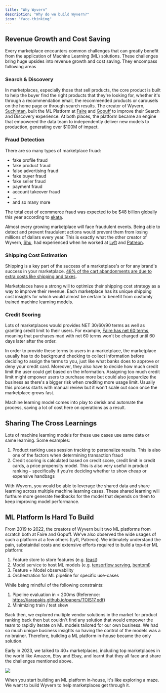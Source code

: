 ```yaml
---
title: "Why Wyvern"
description: "Why do we build Wyvern?"
icon: "face-thinking"
---
```


## Revenue Growth and Cost Saving

Every marketplace encounters common challenges that can greatly benefit from the application of Machine Learning (ML) solutions. These challenges bring huge upsides into revenue growth and cost saving. They encompass following areas

### Search & Discovery

In marketplaces, especially those that sell products, the core product is built to help the buyer find the right products that they're looking for, whether it's through a recommendation email, the recommended products or carousels on the home page or through search results. The creator of Wyvern, [Suchintan](https://www.linkedin.com/in/suchintansingh/), built the ML Platform at [Faire](https://www.faire.com/) and [Gopuff](https://www.gopuff.com/) to improve their Search and Discovery experience. At both places, the platform became an engine that empowered the data team to independently deliver new models to production, generating over \$100M of impact.

### Fraud Detection

There are so many types of marketplace fruad:

- fake profile fraud
- fake product fraud
- false advertising fraud
- fake buyer fraud
- fake seller fraud
- payment fraud
- account takeover fraud
- ...
- and so many more

The total cost of ecommerce fraud was expected to be \$48 billion globally this year according to [ekata](https://ekata.com/blog/ecommerce-fraud-trends-and-statistics-merchants-need-to-know-in-2023).

Almost every growing marketplace will face fraudulent events. Being able to detect and prevent fraudulent actions would prevent them from losing millions of dallars every year. This is exactly what the other creator of Wyvern, [Shu](https://www.linkedin.com/in/shuchang-zheng-76784958/), had experienced when he worked at [Lyft](https://www.lyft.com/) and [Patreon](https://www.patreon.com/).

### Shipping Cost Estimation

Shipping is a key part of the success of a marketplace's or for any brand's success in your marketplace. [48% of the cart abandonments are due to extra costs like shipping and taxes](https://www.printful.com/blog/ecommerce-shipping-pricing).

Marketplaces have a strong will to optimize their shipping cost strategy as a way to improve their revenue. Each marketplace has its unique shipping cost insights for which would almost be certain to benefit from customly trained machine learning models.

### Credit Scoring

Lots of marketplaces would provides NET 30/60/90 terms as well as granting credit limit to their users. For example, [Faire has net 60 terms](https://www.faire.com/net-terms), meaning that purchases mad with net 60 terms won't be charged until 60 days later after the order.

In order to provide these terms to users in a marketplace, the marketplace usually has to do background checking to collect information before deciding to assign the terms to you, just like what banks does to approve or deny your credit card. Moreover, they also have to decide how much credit limit the user could get based on the information. Assigning too much credit limit might empower users to purchase more but could also jeopardize the business as there's a bigger risk when crediting more usage limit. Usually this process starts with manual review but it won't scale out soon once the marketplace grows fast.

Machine learning model comes into play to derisk and automate the process, saving a lot of cost here on operations as a result.

## Sharing The Cross Learnings

Lots of machine learning models for these use cases use same data or same learning. Some examples:

1. Product ranking uses session tracking to personalize results. This is also one of the factors when determining transaction fraud
2. Credit scoring is calculated based on credit score, credit limit in credit cards, a price propensity model. This is also very useful in product ranking – specifically if you’re deciding whether to show cheap or expensive handbags

With Wyvern, you would be able to leverage the shared data and share learning across multiple machine learning cases. These shared learning will furthure more generate feedbacks for the model that depends on them to keep improving model performance.

## ML Platform Is Hard To Build

From 2019 to 2022, the creators of Wyvern built two ML platforms from scratch both at Faire and Gopuff. We've also observed the wide usages of such a platform at a few others (Lyft, Patreon). We intimately understand the pain, substaintial costs and extensive efforts required to build a top-tier ML platform:

1. Feature store to store features (e.g. [feast](https://feast.dev/))
2. Model service to host ML models (e.g. [tensorflow serving](https://www.tensorflow.org/tfx/guide/serving), [bentoml](https://github.com/bentoml/BentoML))
3. Feature + Model observability
4. Orchestration for ML pipeline for specific use-cases

While being mindful of the following constraints:

1. Pipeline evaluation in < 200ms (Reference: https://iarapakis.github.io/papers/TOIS17.pdf)
2. Minimizing train / test skew

Back then, we explored multiple vendor solutions in the market for product ranking back then but couldn't find any solution that would empower the team to rapidly iterate on ML models tailored for our own business. We had so much unique business insights so having the control of the models was a no brainer. Therefore, building a ML platform in-house became the only solution.

Early in 2023, we talked to 40+ marketplaces, including top marketplaces in the world like Amazon, Etsy and Ebay, and learnt that they all face and share the challenges mentioned above.

<Frame>
  <img
    class="w-full h-full"
    src="https://media.giphy.com/media/zyqgoGEalDVu0/giphy.gif"
  />
</Frame>

When you start building an ML platform in-house, it's like exploring a maze. We want to build Wyvern to help marketplaces get through it.
